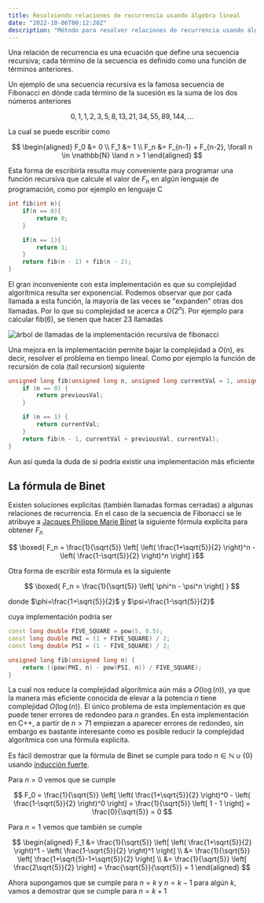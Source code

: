 ```yaml
---
title: Resolviendo relaciones de recurrencia usando álgebra lineal
date: "2022-10-06T00:12:20Z"
description: "Método para resolver relaciones de recurrencia usando álgebra lineal"
---
```



Una relación de recurrencia es una ecuación que define una secuencia recursiva;
cada término de la secuencia es definido como una función de términos anteriores.

Un ejemplo de una secuencia recursiva es la famosa secuencia de Fibonacci
en dónde cada término de la sucesión es la suma de los dos números anteriores

$$ 0, 1, 1, 2, 3, 5, 8, 13, 21, 34, 55, 89, 144, ... $$

La cual se puede escribir como

$$
\begin{aligned}
F_0 &= 0 \\
F_1 &= 1 \\
F_n &= F_{n-1} + F_{n-2}, \forall n \in \mathbb{N} \land n > 1
\end{aligned}
$$

Esta forma de escribirla resulta muy conveniente para programar una función recursiva
que calcule el valor de $F_n$ en algún lenguaje de programación, como por ejemplo en lenguaje C

```cpp
int fib(int n){
    if(n == 0){
        return 0;
    }

    if(n == 1){
        return 1;
    }
    return fib(n - 1) + fib(n - 2);
}
```
El gran inconveniente con esta implementación es que su complejidad algorítmica resulta ser exponencial.
Podemos observar que por cada llamada a esta función, la mayoría de las veces se "expanden" otras
dos llamadas. Por lo que su complejidad se acerca a $O(2^n)$. Por ejemplo para calcular fib(6), se tienen
que hacer 23 llamadas

<Image fileName="fibonacci.svg" className="small-image" alt="árbol de llamadas de la implementación recursiva de fibonacci" />

Una mejora en la implementación permite bajar la complejidad a $O(n)$, es decir, resolver el problema
en tiempo lineal. Como por ejemplo la función de recursión de cola (tail recursion) siguiente

```cpp
unsigned long fib(unsigned long n, unsigned long currentVal = 1, unsigned long previousVal = 0) {
    if (n == 0) {
        return previousVal;
    }

    if (n == 1) {
        return currentVal;
    }
    return fib(n - 1, currentVal + previousVal, currentVal);
}
```
Aun así queda la duda de si podría existir una implementación más eficiente

## La fórmula de Binet

Existen soluciones explícitas (también llamadas formas cerradas) a algunas relaciones de recurrencia. En el caso
de la secuencia de Fibonacci se le atribuye a [Jacques Philippe Marie Binet](https://en.wikipedia.org/w/index.php?title=Jacques_Philippe_Marie_Binet&oldid=1067689697)
la siguiente fórmula explícita para obtener $F_n$

$$ \boxed{ F_n = \frac{1}{\sqrt{5}} \left[ \left( \frac{1+\sqrt{5}}{2} \right)^n - \left( \frac{1-\sqrt{5}}{2} \right)^n \right] }$$

Otra forma de escribir esta fórmula es la siguiente

$$ \boxed{ F_n = \frac{1}{\sqrt{5}} \left[ \phi^n - \psi^n \right] } $$

donde $\phi=\frac{1+\sqrt{5}}{2}$ y $\psi=\frac{1-\sqrt{5}}{2}$

cuya implementación podría ser

```cpp
const long double FIVE_SQUARE = pow(5, 0.5);
const long double PHI = (1 + FIVE_SQUARE) / 2;
const long double PSI = (1 - FIVE_SQUARE) / 2;

unsigned long fib(unsigned long n) {
    return ((pow(PHI, n) - pow(PSI, n)) / FIVE_SQUARE);
}
```
La cual nos reduce la complejidad algorítmica aún más a $O(\log(n))$, ya que la manera más eficiente conocida de elevar
a la potencia $n$ tiene complejidad $O(\log(n))$. El único problema de esta implementación es que puede tener errores
de redondeo para $n$ grandes. En esta implementación en C++, a partir de $n > 71$ empiezan a aparecer errores de redondeo,
sin embargo es bastante interesante como es posible reducir la complejidad algorítmica con una fórmula explicita.

Es fácil demostrar que la fórmula de Binet se cumple para todo $n \in \mathbb{N} \cup \{0\}$ usando
[inducción fuerte](https://en.wikipedia.org/wiki/Mathematical_induction#Complete_(strong)_induction).

Para $n=0$ vemos que se cumple

$$
F_0 = \frac{1}{\sqrt{5}} \left[ \left( \frac{1+\sqrt{5}}{2} \right)^0 - \left( \frac{1-\sqrt{5}}{2} \right)^0 \right]
= \frac{1}{\sqrt{5}} \left[ 1 - 1 \right] = \frac{0}{\sqrt{5}} = 0
$$

Para $n=1$ vemos que también se cumple

$$
\begin{aligned}
F_1 &= \frac{1}{\sqrt{5}} \left[ \left( \frac{1+\sqrt{5}}{2} \right)^1 - \left( \frac{1-\sqrt{5}}{2} \right)^1 \right] \\
&= \frac{1}{\sqrt{5}} \left[ \frac{1+\sqrt{5}-1+\sqrt{5}}{2} \right] \\
&= \frac{1}{\sqrt{5}} \left[ \frac{2\sqrt{5}}{2} \right] = \frac{\sqrt{5}}{\sqrt{5}} = 1
\end{aligned}
$$

Ahora supongamos que se cumple para $n=k$ y $n=k-1$ para algún $k$, vamos a demostrar que se cumple para $n=k+1$
